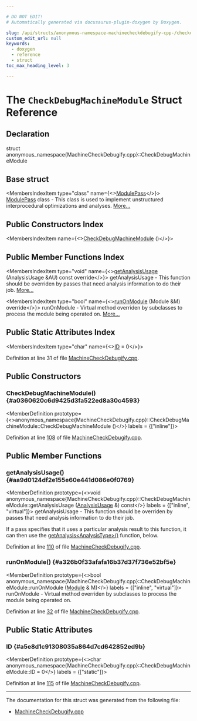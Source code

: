 ```yaml
---

# DO NOT EDIT!
# Automatically generated via docusaurus-plugin-doxygen by Doxygen.

slug: /api/structs/anonymous-namespace-machinecheckdebugify-cpp-/checkdebugmachinemodule
custom_edit_url: null
keywords:
  - doxygen
  - reference
  - struct
toc_max_heading_level: 3

---
```





# The `CheckDebugMachineModule` Struct Reference

<DoxygenPage pluginConfig={pluginConfig}>



## Declaration

<CodeBlock>struct anonymous_namespace{MachineCheckDebugify.cpp}::CheckDebugMachineModule</CodeBlock>

## Base struct

<MembersIndex>

<MembersIndexItem
  type="class"
  name={<><a href="/docs/api/classes/llvm/modulepass">ModulePass</a></>}>
<a href="/docs/api/classes/llvm/modulepass">ModulePass</a> class - This class is used to implement unstructured interprocedural optimizations and analyses. <a href="/docs/api/classes/llvm/modulepass/#details">More...</a>
</MembersIndexItem>

</MembersIndex>

## Public Constructors Index

<MembersIndex>

<MembersIndexItem
  name={<><a href="#a0360620c6d9425d3fa522ed8a30c4593">CheckDebugMachineModule</a> ()</>}>
</MembersIndexItem>

</MembersIndex>

## Public Member Functions Index

<MembersIndex>

<MembersIndexItem
  type="void"
  name={<><a href="#aa9d0124df2e155e60e441d086e0f0769">getAnalysisUsage</a> (AnalysisUsage &amp;AU) const override</>}>
getAnalysisUsage - This function should be overriden by passes that need analysis information to do their job. <a href="#aa9d0124df2e155e60e441d086e0f0769">More...</a>
</MembersIndexItem>

<MembersIndexItem
  type="bool"
  name={<><a href="#a326b0f33afafa16b37d37f736e52bf5e">runOnModule</a> (Module &amp;M) override</>}>
runOnModule - Virtual method overriden by subclasses to process the module being operated on. <a href="#a326b0f33afafa16b37d37f736e52bf5e">More...</a>
</MembersIndexItem>

</MembersIndex>

## Public Static Attributes Index

<MembersIndex>

<MembersIndexItem
  type="char"
  name={<><a href="#a5e8d1c91308035a864d7cd642852ed9b">ID</a> = 0</>}>
</MembersIndexItem>

</MembersIndex>


Definition at line 31 of file <a href="/docs/api/files/lib/lib/codegen/machinecheckdebugify-cpp">MachineCheckDebugify.cpp</a>.

<SectionDefinition>

## Public Constructors

### CheckDebugMachineModule() {#a0360620c6d9425d3fa522ed8a30c4593}

<MemberDefinition
  prototype={<>anonymous&#95;namespace&#123;MachineCheckDebugify.cpp&#125;::CheckDebugMachineModule::CheckDebugMachineModule ()</>}
  labels = {["inline"]}>

Definition at line <a href="/docs/api/files/lib/lib/codegen/machinecheckdebugify-cpp/#l00108">108</a> of file <a href="/docs/api/files/lib/lib/codegen/machinecheckdebugify-cpp">MachineCheckDebugify.cpp</a>.
</MemberDefinition>

</SectionDefinition>

<SectionDefinition>

## Public Member Functions

### getAnalysisUsage() {#aa9d0124df2e155e60e441d086e0f0769}

<MemberDefinition
  prototype={<>void anonymous&#95;namespace&#123;MachineCheckDebugify.cpp&#125;::CheckDebugMachineModule::getAnalysisUsage (<a href="/docs/api/classes/llvm/analysisusage">AnalysisUsage</a> &amp;) const</>}
  labels = {["inline", "virtual"]}>
getAnalysisUsage - This function should be overriden by passes that need analysis information to do their job.

If a pass specifies that it uses a particular analysis result to this function, it can then use the <a href="/docs/api/classes/llvm/pass/#a4863e5e463fb79955269fbf7fbf52b80">getAnalysis&lt;AnalysisType&gt;()</a> function, below.

Definition at line <a href="/docs/api/files/lib/lib/codegen/machinecheckdebugify-cpp/#l00110">110</a> of file <a href="/docs/api/files/lib/lib/codegen/machinecheckdebugify-cpp">MachineCheckDebugify.cpp</a>.
</MemberDefinition>

### runOnModule() {#a326b0f33afafa16b37d37f736e52bf5e}

<MemberDefinition
  prototype={<>bool anonymous&#95;namespace&#123;MachineCheckDebugify.cpp&#125;::CheckDebugMachineModule::runOnModule (<a href="/docs/api/classes/llvm/module">Module</a> &amp; M)</>}
  labels = {["inline", "virtual"]}>
runOnModule - Virtual method overriden by subclasses to process the module being operated on.

Definition at line <a href="/docs/api/files/lib/lib/codegen/machinecheckdebugify-cpp/#l00032">32</a> of file <a href="/docs/api/files/lib/lib/codegen/machinecheckdebugify-cpp">MachineCheckDebugify.cpp</a>.
</MemberDefinition>

</SectionDefinition>

<SectionDefinition>

## Public Static Attributes

### ID {#a5e8d1c91308035a864d7cd642852ed9b}

<MemberDefinition
  prototype={<>char anonymous&#95;namespace&#123;MachineCheckDebugify.cpp&#125;::CheckDebugMachineModule::ID = 0</>}
  labels = {["static"]}>

Definition at line <a href="/docs/api/files/lib/lib/codegen/machinecheckdebugify-cpp/#l00115">115</a> of file <a href="/docs/api/files/lib/lib/codegen/machinecheckdebugify-cpp">MachineCheckDebugify.cpp</a>.
</MemberDefinition>

</SectionDefinition>

<hr/>

The documentation for this struct was generated from the following file:

<ul>
<li><a href="/docs/api/files/lib/lib/codegen/machinecheckdebugify-cpp">MachineCheckDebugify.cpp</a></li>
</ul>

</DoxygenPage>
